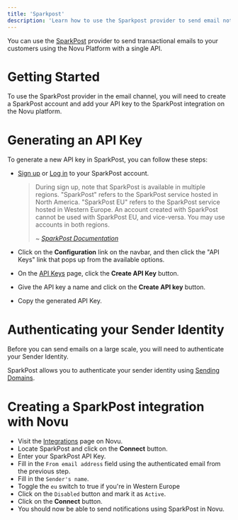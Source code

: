 ```yaml
---
title: 'Sparkpost'
description: 'Learn how to use the Sparkpost provider to send email notifications using Novu'
---
```


You can use the [SparkPost](https://messagebird.com/email/cloud-sending) provider to send transactional emails to your customers using the Novu Platform with a single API.

# Getting Started

To use the SparkPost provider in the email channel, you will need to create a SparkPost account and add your API key to the SparkPost integration on the Novu platform.

# Generating an API Key

To generate a new API key in SparkPost, you can follow these steps:

- [Sign up](https://app.sparkpost.com/join) or [Log in](https://app.sparkpost.com/auth) to your SparkPost account.
    
    > During sign up, note that SparkPost is available in multiple regions. "SparkPost" refers to the SparkPost service hosted in North America. "SparkPost EU" refers to the SparkPost service hosted in Western Europe. An account created with SparkPost cannot be used with SparkPost EU, and vice-versa. You may use accounts in both regions.
    > 
    > 
    > ~ *[SparkPost Documentation](https://support.sparkpost.com/docs/getting-started/getting-started-sparkpost/)*
    > 
- Click on the **Configuration** link on the navbar, and then click the "API Keys" link that pops up from the available options.
- On the [API Keys](https://app.sparkpost.com/account/api-keys) page, click the **Create API Key** button.
- Give the API key a name and click on the **Create API key** button.
- Copy the generated API Key.

# Authenticating your Sender Identity

Before you can send emails on a large scale, you will need to authenticate your Sender Identity.

SparkPost allows you to authenticate your sender identity using [Sending Domains](https://app.sparkpost.com/domains/list/sending).

# Creating a SparkPost integration with Novu

- Visit the [Integrations](https://web.novu.co/integrations) page on Novu.
- Locate SparkPost and click on the **Connect** button.
- Enter your SparkPost API Key.
- Fill in the `From email address` field using the authenticated email from the previous step.
- Fill in the `Sender's name`.
- Toggle the `eu` switch to true if you're in Western Europe
- Click on the `Disabled` button and mark it as `Active`.
- Click on the **Connect** button.
- You should now be able to send notifications using SparkPost in Novu.